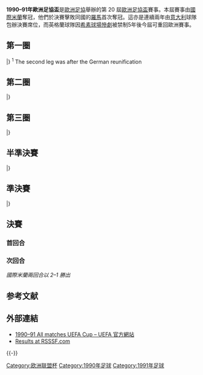 {{Infobox 國際足球賽事賽季
| tourney_name          = 歐洲足協盃
| year                  = 1990–91
| image                 = 
| size                  = 
| caption               = 
| edition               = 20
| defending_champ_other = {{flagicon|ITA}} [[尤文圖斯足球俱樂部|祖雲達斯]]
| dates                 = 1990年9月19日–1991年5月22日
| num_teams             = 64 隊
| associations          = 32
| champion_other        = {{flagicon|ITA}} [[國際米蘭足球俱樂部|國際米蘭]]
| count                 = 1
| second_other          = {{flagicon|ITA}} [[羅馬體育俱樂部|羅馬]]
| matches               = 
| goals                 = 
| attendance            = 
| top_scorer            = 
| player                = 
| prevseason            = [[1989–90年歐洲足協盃|1989–90]]
| nextseason            = [[1991–92年歐洲足協盃|1991–92]]
}}

'''1990–91年歐洲足協盃'''是[[歐洲足協|歐洲足協]]舉辦的第 20 屆[[歐洲足協盃|歐洲足協盃]]賽事。本屆賽事由[[國際米蘭足球俱樂部|國際米蘭]]奪冠，他們於決賽擊敗同國的[[羅馬體育俱樂部|羅馬]]首次奪冠。這亦是連續兩年由[[意大利|意大利]]球隊包辦決賽席位，而英格蘭球隊因[[希素球場慘劇|希素球場慘劇]]被禁制5年後今屆可重回歐洲賽事。

== 第一圈 ==
{{TwoLeg start}}
{{TwoLegResult|'''[[馬德堡足球俱樂部|馬格德堡]]'''|GDR| 1–0 |[[羅瓦涅米足球俱樂部|羅凡尼米]]|FIN| 0–0 | 1–0 }}
{{TwoLegResult|'''[[羅馬體育俱樂部|羅馬]]'''|ITA| 2–0 |[[里斯本與本菲卡體育俱樂部|賓菲加]]|POR| 1–0 | 1–0 }}
{{TwoLegResult|'''[[阿士東維拉足球會|阿士東維拉]]'''|ENG| 5–2 |[[奧斯特拉瓦巴尼克足球俱樂部|奧斯泰華]]|TCH| 3–1 | 2–1 }}
{{TwoLegResult|'''[[亞特蘭大足球俱樂部|阿特蘭大]]'''|ITA| 1–1{{agr}} |[[薩格勒布迪納摩足球俱樂部|薩格勒布戴拿模]]|YUG| 0–0 | 1–1 }}
{{TwoLegResult|'''[[勒沃庫森足球俱樂部|利華古遜]]'''|FRG| 2–1 |[[特溫特足球俱樂部|川迪]]|NED| 1–0 | 1–1{{aet}} }}
{{TwoLegResult|'''[[多特蒙德足球俱樂部|多蒙特]]'''|FRG| 4–0 |[[開姆尼茨足球俱樂部|真尼沙]]|GDR| 2–0 | 2–0 }}
{{TwoLegResult|'''[[邦比足球會|邦比]]'''|DEN| 6–4 |[[法蘭克福足球俱樂部|法蘭克福]]|FRG| 5–0 | 1–4 }}
{{TwoLegResult|[[德利城足球俱樂部|德利城]]|IRL| 0–1 |'''[[維迪斯|維迪斯]]'''|NED| 0–1 | 0–0 }}
{{TwoLegResult|[[貝根阿弗尼爾足球會|貝根阿弗尼爾]]|LUX| 2–6 |'''[[國際巴迪斯拉華足球會|國際巴迪斯拉華]]'''|TCH| 2–1 | 0–5 }}
{{TwoLegResult|'''[[奧德薩切爾諾莫列茨足球俱樂部|祖奴摩勒斯]]'''|URS| 4–3 |[[洛辛堡足球會|洛辛堡]]|NOR| 3–1 | 1–2 }}
{{TwoLegResult|[[第聶伯羅彼得羅夫斯克足球俱樂部|迪尼普]]|URS| 2–4 |'''[[哈茨足球俱樂部|赫斯]]'''|SCO| 1–1 | 1–3 }}
{{TwoLegResult|'''[[莫斯科魚雷足球俱樂部|莫斯科魚雷]]'''|URS| 5–2 |[[加爾斯體育會|加爾斯]]|SWE| 4–1 | 1–1 }}
{{TwoLegResult|'''[[蒂米什瓦拉足球俱樂部|添美索亞拿]]'''|ROU| 2–1 |[[馬德里競技俱樂部|馬德里體育會]]|ESP| 2–0 | 0–1 }}
{{TwoLegResult|'''[[費倫巴治體育會|費倫巴治]]'''|TUR| 6–2 |[[吉馬良斯維多利亞|甘馬雷斯]]|POR| 3–0 | 3–2 }}
{{TwoLegResult|[[哈夫納夫約杜爾體操俱樂部|夏拿佐杜亞]]|ISL| 3–5 |'''[[鄧迪聯足球俱樂部|登地聯]]'''|SCO| 1–3 | 2–2 }}
{{TwoLegResult|'''[[卡杜華斯體育會|卡杜華斯]]'''|POL| 4–0 |[[圖爾庫TPS足球俱樂部|TPS杜古]]|FIN| 3–0 | 1–0 }}
{{TwoLegResult|[[格倫納萬足球俱樂部|基拿雲]]|NIR| 0–2 |'''[[波爾多足球俱樂部|波爾多]]'''|FRA| 0–0 | 0–2 }}
{{TwoLegResult|[[希伯尼安斯足球俱樂部|希伯尼恩斯]]|MLT| 0–5 |'''[[游擊隊足球俱樂部|柏迪遜]]'''|YUG| 0–3 | 0–2 }}
{{TwoLegResult|[[IFK諾爾雪平足球俱樂部|諾高平]]|SWE| 1–3 |'''[[科隆足球俱樂部|科隆]]'''|FRG| 0–0 | 1–3 }}
{{TwoLegResult|[[伊拿克里斯足球會|伊拿克里斯]]|GRE| 0–2 |'''[[巴倫西亞足球俱樂部|華倫西亞]]'''|ESP| 0–0 | 0–2{{aet}}}}
{{TwoLegResult|[[地拉那遊擊隊足球俱樂部|柏迪遜地拉拿]]|ALB| 0–2 |'''[[卡拉奧華大學足球會|FC卡拉奧華大學]]'''|ROU| 0–1 | 0–1 |var1=1946}}
{{TwoLegResult|[[洛桑體育足球俱樂部|洛桑體育]]|SUI| 3–3{{agr}} |'''[[皇家蘇斯達|皇家蘇斯達]]'''|ESP| 3–2 | 0–1 }}
{{TwoLegResult|[[MTK布達佩斯足球俱樂部|MTK匈格利亞]]|HUN| 2–3 |'''[[盧塞恩足球俱樂部|盧塞恩]]'''|SUI| 1–1 | 1–2 }}
{{TwoLegResult|[[索菲亞斯拉維亞足球俱樂部|索菲亞斯拉維亞]]|BUL| 4–5 |'''[[奧摩尼亞體育會|奧摩尼亞]]'''|CYP| 2–1 | 2–4{{aet}}|var1=1971}}
{{TwoLegResult|[[皇家安特衛普足球俱樂部|安特衛普]]|BEL| 1–3 |'''[[費倫斯華路士體育會|費倫斯華路士]]'''|HUN| 0–0 | 1–3{{aet}} }}
{{TwoLegResult|'''[[皇家安德列治體育會|安德列治]]'''|BEL| 4–0 |[[普羅耶什蒂佩特羅魯足球俱樂部|比杜路爾]]|ROU| 2–0 | 2–0 }}
{{TwoLegResult|[[洛達JC|洛達]]|NED| 2–6 |'''[[摩納哥足球俱樂部|摩納哥]]'''|FRA| 1–3 | 1–3 }}
{{TwoLegResult|'''[[塞維利亞足球俱樂部|西維爾]]'''|ESP| 0–0{{pso|4–3}}|[[帕奧克足球俱樂部|PAOK沙朗歷基]]|GRE| 0–0 | 0–0{{aet}}}}
{{TwoLegResult|[[維也納迅速足球會|維也納迅速]]|AUT| 3–4 |'''[[國際米蘭足球俱樂部|國際米蘭]]'''|ITA| 2–1 | 1–3{{aet}} }}
{{TwoLegResult|'''[[葡萄牙士砵亭俱樂部|士砵亭]]'''|POR| 3–2 |[[梅赫倫足球俱樂部|梅赫倫]]|BEL| 1–0 | 2–2 }}
{{TwoLegResult|[[維積利足球會|維積利]]|DEN| 0–4 |'''[[阿德米拉足球俱樂部|艾特米拿]]'''|AUT| 0–1 | 0–3 }}
{{TwoLegResult|[[盧賓扎格列比足球俱樂部|路賓]]|POL| 0–2 |'''[[博洛尼亞足球俱樂部|博洛尼亞]]'''|ITA| 0–1 | 0–1 }}
|}
<sup>1</sup> The second leg was after the German reunification

== 第二圈 ==
{{TwoLeg start}}
{{TwoLegResult|'''[[科隆足球俱樂部|科隆]]'''|FRG| 2–1 |[[國際巴迪斯拉華足球會|國際巴迪斯拉華]]|TCH| 0–1 | 2–0 }}
{{TwoLegResult|[[馬德堡足球俱樂部|馬格德堡]]|GDR| 0–2 |'''[[波爾多足球俱樂部|波爾多]]'''|FRA| 0–1 | 0–1 }}
{{TwoLegResult|[[奧摩尼亞體育會|奧摩尼亞]]|CYP| 1–4 |'''[[皇家安德列治體育會|安德列治]]'''|BEL| 1–1 | 0–3 }}
{{TwoLegResult|[[阿士東維拉足球會|阿士東維拉]]|ENG| 2–3 |'''[[國際米蘭足球俱樂部|國際米蘭]]'''|ITA| 2–0 | 0–3 }}
{{TwoLegResult|'''[[邦比足球會|邦比]]'''|DEN| 4–0 |[[費倫斯華路士體育會|費倫斯華路士]]|HUN| 3–0 | 1–0 }}
{{TwoLegResult|[[奧德薩切爾諾莫列茨足球俱樂部|祖奴摩勒斯]]|URS| 0–1 |'''[[摩納哥足球俱樂部|摩納哥]]'''|FRA| 0–0 | 0–1 }}
{{TwoLegResult|[[盧塞恩足球俱樂部|盧塞恩]]|SUI| 1–2 |'''[[阿德米拉足球俱樂部|艾特米拿]]'''|AUT| 0–1 | 1–1 }}
{{TwoLegResult|'''[[莫斯科魚雷足球俱樂部|莫斯科魚雷]]'''|URS| 4–3 |[[塞維利亞足球俱樂部|西維爾]]|ESP| 3–1 | 1–2 }}
{{TwoLegResult|[[卡拉奧華大學足球會|FC卡拉奧華大學]]|ROU| 0–4 |'''[[多特蒙德足球俱樂部|多蒙特]]'''|FRG| 0–3 | 0–1 }}
{{TwoLegResult|[[費倫巴治體育會|費倫巴治]]|TUR| 1–5 |'''[[亞特蘭大足球俱樂部|阿特蘭大]]'''|ITA| 0–1 | 1–4 }}
{{TwoLegResult|[[卡杜華斯體育會|卡杜華斯]]|POL| 1–6 |'''[[勒沃庫森足球俱樂部|利華古遜]]'''|FRG| 1–2 | 0–4 }}
{{TwoLegResult|[[哈茨足球俱樂部|赫斯]]|SCO| 3–4 |'''[[博洛尼亞足球俱樂部|博洛尼亞]]'''|ITA| 3–1 | 0–3 }}
{{TwoLegResult|[[皇家蘇斯達|皇家蘇斯達]]|ESP| 1–1{{pso|3–4}}|'''[[游擊隊足球俱樂部|柏迪遜]]'''|YUG| 1–0 | 0–1{{aet}}}}
{{TwoLegResult|'''[[葡萄牙士砵亭俱樂部|士砵亭]]'''|POR| 7–2 |[[蒂米什瓦拉足球俱樂部|添美索亞拿]]|ROU| 7–0 | 0–2 }}
{{TwoLegResult|[[巴倫西亞足球俱樂部|華倫西亞]]|ESP| 2–3 |'''[[羅馬體育俱樂部|羅馬]]'''|ITA| 1–1 | 1–2 }}
{{TwoLegResult|'''[[維迪斯|維迪斯]]'''|NED| 5–0 |[[鄧迪聯足球俱樂部|登地聯]]|SCO| 1–0 | 4–0 }}
|}

== 第三圈 ==
{{TwoLeg start}}
{{TwoLegResult|[[科隆足球俱樂部|科隆]]|FRG| 1–2 |'''[[亞特蘭大足球俱樂部|阿特蘭大]]'''|ITA| 1–1 | 0–1 }}
{{TwoLegResult|'''[[羅馬體育俱樂部|羅馬]]'''|ITA| 7–0 |[[波爾多足球俱樂部|波爾多]]|FRA| 5–0 | 2–0 }}
{{TwoLegResult|'''[[邦比足球會|邦比]]'''|DEN| 3–0 |[[勒沃庫森足球俱樂部|利華古遜]]|FRG| 3–0 | 0–0 }}
{{TwoLegResult|'''[[莫斯科魚雷足球俱樂部|莫斯科魚雷]]'''|URS| 4–2 |[[摩納哥足球俱樂部|摩納哥]]|FRA| 2–1 | 2–1 }}
{{TwoLegResult|'''[[國際米蘭足球俱樂部|國際米蘭]]'''|ITA| 4–1 |[[游擊隊足球俱樂部|柏迪遜]]|YUG| 3–0 | 1–1 }}
{{TwoLegResult|'''[[皇家安德列治體育會|安德列治]]'''|BEL| 2–2{{agr}} |[[多特蒙德足球俱樂部|多蒙特]]|FRG| 1–0 | 1–2 }}
{{TwoLegResult|[[阿德米拉足球俱樂部|艾特米拿]]|AUT| 3–3{{pso|5–6}} |'''[[博洛尼亞足球俱樂部|博洛尼亞]]'''|ITA| 3–0 | 0–3{{aet}}}}
{{TwoLegResult|[[維迪斯|維迪斯]]|NED| 1–4 |'''[[葡萄牙士砵亭俱樂部|士砵亭]]'''|POR| 0–2 | 1–2 }}
|}

== 半準決賽 ==
{{TwoLeg start}}
{{TwoLegResult|'''[[羅馬體育俱樂部|羅馬]]'''|ITA| 6–2 |[[皇家安德列治體育會|安德列治]]|BEL| 3–0 | 3–2 }}
{{TwoLegResult|[[亞特蘭大足球俱樂部|阿特蘭大]]|ITA| 0–2 |'''[[國際米蘭足球俱樂部|國際米蘭]]'''|ITA| 0–0 | 0–2 }}
{{TwoLegResult|[[博洛尼亞足球俱樂部|博洛尼亞]]|ITA| 1–3 |'''[[葡萄牙士砵亭俱樂部|士砵亭]]'''|POR| 1–1 | 0–2 }}
{{TwoLegResult|'''[[邦比足球會|邦比]]'''|DEN| 1–1{{pso|4–2}} |[[莫斯科魚雷足球俱樂部|莫斯科魚雷]]|URS| 1–0 | 0–1{{aet}}}}
|}

== 準決賽 ==
{{TwoLeg start}}
{{TwoLegResult|[[邦比足球會|邦比]]|DEN| 1–2 |'''[[羅馬體育俱樂部|羅馬]]'''|ITA| 0–0 | 1–2 }}
{{TwoLegResult|[[葡萄牙士砵亭俱樂部|士砵亭]]|POR| 0–2 |'''[[國際米蘭足球俱樂部|國際米蘭]]'''|ITA| 0–0 | 0–2 }}
|}

== 決賽 ==
=== 首回合 ===
{{footballbox
|date=1991年5月8日
|time=
|team1=[[國際米蘭足球俱樂部|國際米蘭]] {{flagicon|ITA}}
|score=2–0
|report=[https://web.archive.org/web/20151120023545/http://www.uefa.com/uefaeuropaleague/season%3D1990/matches/round%3D629/match%3D4375/postmatch/lineups/index.html 報告] 
|team2={{flagicon|ITA}} [[羅馬體育俱樂部|羅馬]]
|goals1=[[Lothar_Matthäus|Matthäus]] {{goal|56|pen.}}<br />[[尼古拉·贝尔蒂|贝尔蒂]] {{goal|72}}
|goals2=
|stadium=[[米蘭|米蘭]]，[[聖西路球場|聖西路球場]]
|attendance=69,000
|referee= }}

=== 次回合 ===
{{footballbox
|date=1991年5月22日
|time=
|team1=[[羅馬體育俱樂部|羅馬]] {{flagicon|ITA}}
|score=1–0
|report=[http://www.uefa.com/uefaeuropaleague/season=1990/matches/round=629/match=4376/postmatch/lineups/index.html 報告] 
|team2={{flagicon|ITA}} [[國際米蘭足球俱樂部|國際米蘭]]
|goals1=[[鲁杰罗·里齐泰利|里齐泰利]] {{goal|83}}
|goals2=
|stadium=[[羅馬|羅馬]]，[[羅馬奧林匹克體育場|羅馬奧林匹克體育場]]
|attendance=72,000
|referee= }}
''國際米蘭兩回合以 2–1 勝出''

== 参考文献 ==
{{Reflist}}

== 外部連結 ==
* [http://www.uefa.com/uefaeuropaleague/season=1990/matches/all/index.html 1990–91 All matches UEFA Cup – UEFA 官方網站]{{Wayback|url=http://www.uefa.com/uefaeuropaleague/season=1990/matches/all/index.html |date=20171108195502 }}
* [http://www.rsssf.com/ec/ec199091.html#uefa Results at RSSSF.com]{{Wayback|url=http://www.rsssf.com/ec/ec199091.html#uefa |date=20170607115524 }}

{{-}}
{{UEFA_Europa_League_seasons}}

[[Category:欧洲联盟杯|Category:欧洲联盟杯]]
[[Category:1990年足球|Category:1990年足球]]
[[Category:1991年足球|Category:1991年足球]]